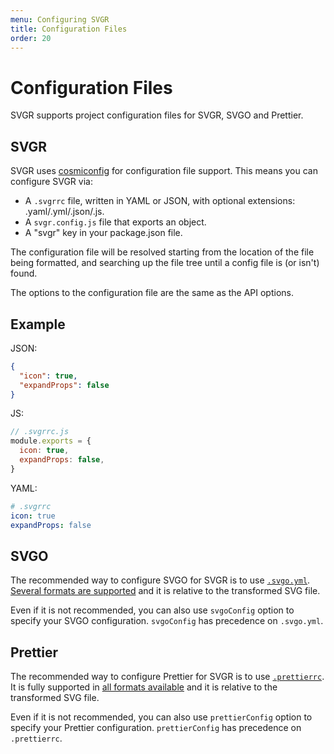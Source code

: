 ```yaml
---
menu: Configuring SVGR
title: Configuration Files
order: 20
---
```


# Configuration Files

SVGR supports project configuration files for SVGR, SVGO and Prettier.

## SVGR

SVGR uses [cosmiconfig](https://github.com/davidtheclark/cosmiconfig) for configuration file support. This means you can configure SVGR via:

- A `.svgrrc` file, written in YAML or JSON, with optional extensions: .yaml/.yml/.json/.js.
- A `svgr.config.js` file that exports an object.
- A "svgr" key in your package.json file.

The configuration file will be resolved starting from the location of the file being formatted, and searching up the file tree until a config file is (or isn't) found.

The options to the configuration file are the same as the API options.

## Example

JSON:

```json
{
  "icon": true,
  "expandProps": false
}
```

JS:

```js
// .svgrrc.js
module.exports = {
  icon: true,
  expandProps: false,
}
```

YAML:

```yml
# .svgrrc
icon: true
expandProps: false
```

## SVGO

The recommended way to configure SVGO for SVGR is to use [`.svgo.yml`](https://github.com/svg/svgo/blob/master/.svgo.yml). [Several formats are supported](./packages/core/src/plugins/svgo.js) and it is relative to the transformed SVG file.

Even if it is not recommended, you can also use `svgoConfig` option to specify your SVGO configuration. `svgoConfig` has precedence on `.svgo.yml`.

## Prettier

The recommended way to configure Prettier for SVGR is to use [`.prettierrc`](https://prettier.io/docs/en/configuration.html). It is fully supported in [all formats available](https://prettier.io/docs/en/configuration.html) and it is relative to the transformed SVG file.

Even if it is not recommended, you can also use `prettierConfig` option to specify your Prettier configuration. `prettierConfig` has precedence on `.prettierrc`.
